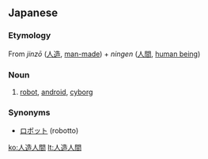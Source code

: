==Japanese==
{{ja-kanjitab|人|造|人|間}}
===Etymology===
From ''jinzō'' ([[人造]], [[man-made]]) + ''ningen'' ([[人間]], [[human being]])
===Noun===
{{ja-noun|k|hira=じんぞうにんげん|rom=jinzōningen|hidx=しんぞうにんげん'}}
#[[robot]], [[android]], [[cyborg]]

===Synonyms===
*[[ロボット]] (robotto)

[[ko:人造人間]]
[[lt:人造人間]]